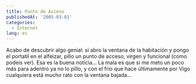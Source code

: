 ```yaml
---
title: Punto de Acceso
publishedAt: '2005-03-01'
categories:
  - Internet
lang: es
---
```


Acabo de descubrir algo genial: si abro la ventana de la habitación y pongo el portatil en el alfeizar, pillo un punto de acceso, virgen y funcional (como podeis ver). Esa es la buena noticia... La mala es que si me meto un poco más para adentro ya no lo pillo, y con el frio que hace últimamente por Vigo cualquiera está mucho rato con la ventana bajada...
